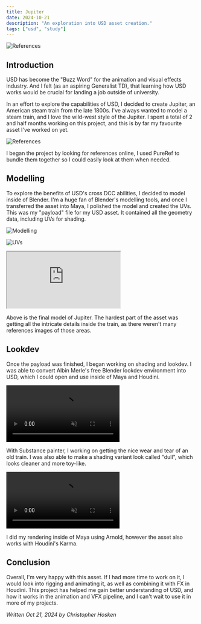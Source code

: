 ```yaml
---
title: Jupiter
date: 2024-10-21
description: "An exploration into USD asset creation."
tags: ["usd", "study"]
---
```


![References](/blog/jupiter/cover.jpg)

## Introduction

USD has become the "Buzz Word" for the animation and visual effects industry. And I felt (as an aspiring Generalist TD), that learning how USD works would be crucial for landing a job outside of university. 

In an effort to explore the capabilities of USD, I decided to create Jupiter, an American steam train from the late 1800s. I've always wanted to model a steam train, and I love the wild-west style of the Jupiter. I spent a total of 2 and half months working on this project, and this is by far my favourite asset I've worked on yet.

![References](/blog/jupiter/references.png)

I began the project by looking for references online, I used PureRef to bundle them together so I could easily look at them when needed.

## Modelling

To explore the benefits of USD's cross DCC abilities, I decided to model inside of Blender. I'm a huge fan of Blender's modelling tools, and once I transferred the asset into Maya, I polished the model and created the UVs. This was my "payload" file for my USD asset. It contained all the geometry data, including UVs for shading.

![Modelling](/blog/jupiter/modelling.png)

![UVs](/blog/jupiter/uvs.png)
<div class="video-container">
<iframe src="https://www.fab.com/dope/5bf19a46-e3ad-4489-add9-fe32ffcdf76e" title="Model preview file (5bf19a46-e3ad-4489-add9-fe32ffcdf76e)" class="_g148NR_ AKPfHZv1" allowfullscreen=""></iframe>
</div>

Above is the final model of Jupiter. The hardest part of the asset was getting all the intricate details inside the train, as there weren't many references images of those areas.


## Lookdev

Once the payload was finished, I began working on shading and lookdev. I was able to convert Albin Merle's free Blender lookdev environment into USD, which I could open and use inside of Maya and Houdini.
<div class="video-container">
<video controls muted>
  <source src="/blog/jupiter/vibrant_turntable.mp4" type="video/mp4"/>
</video>
</div>

With Substance painter, I working on getting the nice wear and tear of an old train. I was also able to make a shading variant look called "dull", which looks cleaner and more toy-like.

<div class="video-container">
<video controls muted>
  <source src="/blog/jupiter/dull_turntable.mp4" type="video/mp4"/>
</video>
</div>

I did my rendering inside of Maya using Arnold, however the asset also works with Houdini's Karma.

## Conclusion

Overall, I'm very happy with this asset. If I had more time to work on it, I would look into rigging and animating it, as well as combining it with FX in Houdini. This project has helped me gain better understanding of USD, and how it works in the animation and VFX pipeline, and I can't wait to use it in more of my projects. 

*Written Oct 21, 2024 by Christopher Hosken*